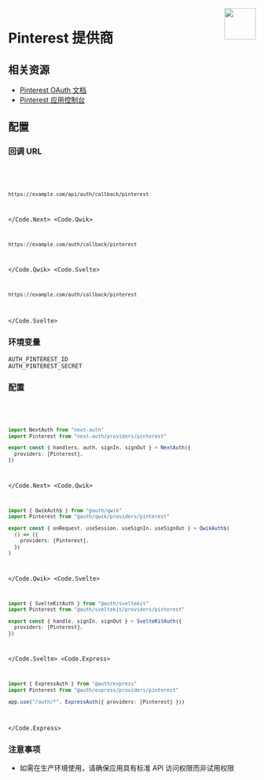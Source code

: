 
<img align="right" src="/img/providers/pinterest.svg" height="64" width="64" />

# Pinterest 提供商

## 相关资源

- [Pinterest OAuth 文档](https://developers.pinterest.com/docs/getting-started/authentication/)
- [Pinterest 应用控制台](https://developers.pinterest.com/apps/)

## 配置

### 回调 URL

<Code>
  <Code.Next>

```bash
https://example.com/api/auth/callback/pinterest
```

  </Code.Next>
  <Code.Qwik>

```bash
https://example.com/auth/callback/pinterest
```

  </Code.Qwik>
  <Code.Svelte>

```bash
https://example.com/auth/callback/pinterest
```

  </Code.Svelte>
</Code>

### 环境变量

```
AUTH_PINTEREST_ID
AUTH_PINTEREST_SECRET
```

### 配置

<Code>
  <Code.Next>

```ts filename="/auth.ts"
import NextAuth from "next-auth"
import Pinterest from "next-auth/providers/pinterest"

export const { handlers, auth, signIn, signOut } = NextAuth({
  providers: [Pinterest],
})
```

  </Code.Next>
  <Code.Qwik>
  
```ts filename="/src/routes/plugin@auth.ts"
import { QwikAuth$ } from "@auth/qwik"
import Pinterest from "@auth/qwik/providers/pinterest"

export const { onRequest, useSession, useSignIn, useSignOut } = QwikAuth$(
  () => ({
    providers: [Pinterest],
  })
)
```

  </Code.Qwik>
  <Code.Svelte>

```ts filename="/src/auth.ts"
import { SvelteKitAuth } from "@auth/sveltekit"
import Pinterest from "@auth/sveltekit/providers/pinterest"

export const { handle, signIn, signOut } = SvelteKitAuth({
  providers: [Pinterest],
})
```

  </Code.Svelte>
  <Code.Express>

```ts filename="/src/app.ts"
import { ExpressAuth } from "@auth/express"
import Pinterest from "@auth/express/providers/pinterest"

app.use("/auth/*", ExpressAuth({ providers: [Pinterest] }))
```

  </Code.Express>
</Code>

### 注意事项

- 如需在生产环境使用，请确保应用具有标准 API 访问权限而非试用权限
